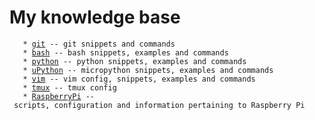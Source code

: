 = My knowledge base =
    * [[git]] -- git snippets and commands
    * [[bash]] -- bash snippets, examples and commands
    * [[python]] -- python snippets, examples and commands
    * [[uPython]] -- micropython snippets, examples and commands
    * [[vim]] -- vim config, snippets, examples and commands
    * [[tmux]] -- tmux config
    * [[RaspberryPi]] -- scripts, configuration and information pertaining to Raspberry Pi
